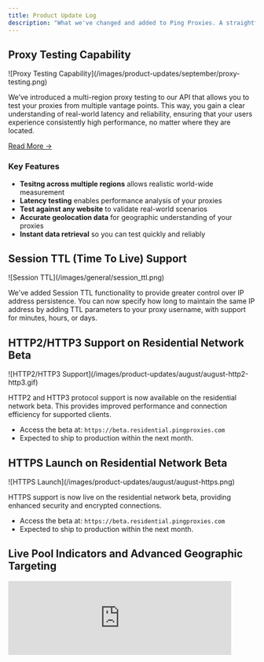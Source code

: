 ```yaml
---
title: Product Update Log
description: "What we've changed and added to Ping Proxies. A straightforward timeline of our improvements."
---
```

<Update label="September 2025">

  ## Proxy Testing Capability

  <Frame>
    ![Proxy Testing Capability](/images/product-updates/september/proxy-testing.png)
  </Frame>
  
  We’ve introduced a multi-region proxy testing to our API that allows you to test your proxies from multiple vantage points. This way, you gain a clear understanding of real-world latency and reliability, ensuring that your users experience consistently high performance, no matter where they are located.

  [Read More →](https://pingproxies.com/blog/launching-our-proxy-tester-public-api)

  ### Key Features

  * **Tesitng across multiple regions** allows realistic world-wide measurement
  * **Latency testing** enables performance analysis of your proxies
  * **Test against any website** to validate real-world scenarios
  * **Accurate geolocation data** for geographic understanding of your proxies
  * **Instant data retrieval** so you can test quickly and reliably

</Update>

<Update label="August 2025">
  
## Session TTL (Time To Live) Support

<Frame>
    ![Session TTL](/images/general/session_ttl.png)
</Frame>

We've added Session TTL functionality to provide greater control over IP address persistence. You can now specify how long to maintain the same IP address by adding TTL parameters to your proxy username, with support for minutes, hours, or days.



  ## HTTP2/HTTP3 Support on Residential Network Beta
  
  <Frame>
    ![HTTP2/HTTP3 Support](/images/product-updates/august/august-http2-http3.gif)
  </Frame>
  
  HTTP2 and HTTP3 protocol support is now available on the residential network beta. This provides improved performance and connection efficiency for supported clients.
  
  * Access the beta at: `https://beta.residential.pingproxies.com`
  * Expected to ship to production within the next month.

  ## HTTPS Launch on Residential Network Beta
  
  <Frame>
    ![HTTPS Launch](/images/product-updates/august/august-https.png)
  </Frame>
  
  HTTPS support is now live on the residential network beta, providing enhanced security and encrypted connections.
  
  * Access the beta at: `https://beta.residential.pingproxies.com`
  * Expected to ship to production within the next month.

</Update>

<Update label="July 2025">

  ## Live Pool Indicators and Advanced Geographic Targeting

  <Frame>
  <iframe
    className="w-full aspect-video rounded-xl"
    width="90%"
    src="https://www.youtube.com/embed/z8SW0FW--vo"
    frameBorder="0"
    allow="accelerometer; autoplay; clipboard-write; encrypted-media; gyroscope; picture-in-picture"
    allowFullScreen
  />
  </Frame>
  
  We’ve introduced real-time pool size indicators and advanced geo-targeting to give users greater transparency and control. This update supports our commitment to network visibility, responsible usage, and more precise, data-driven decision-making.

  [Read More →](https://pingproxies.com/blog/new-residential-targeting-options)

  ### Key Features

  * **Live pool size indicators** show real-time IP availability for selected parameters  
  * **U.S. state-level targeting** allows precise geographic control across all 50 states  
  * **ZIP code targeting** enables hyper-local traffic routing for granular use cases  
  * **Node counts per configuration** let you validate availability before sending requests  
  * **Dashboard and API access** gives full control via UI or integration  

  ## Improved Automated KYC Procedure
  <Frame>
    ![Ping Proxies KYC](/images/general/kyc.png)
  </Frame>
  We've partnered with [Idenfy](https://www.idenfy.com/) to launch improved automated KYC procedures. We are committed to maintaining the highest ethical standards and ensuring our services are used responsibly. We have implemented a risk-based approach to customer verification that helps us maintain a secure and compliant network environment.

  [Read More →](/general/kyc-policy)

  ## Smartpath® Launch
    <Frame>

  <iframe
    className="w-full aspect-video rounded-xl"
    width="90%"
    src="https://www.youtube.com/embed/scluCSwhb5A"
    frameBorder="0"
    allow="accelerometer; autoplay; clipboard-write; encrypted-media; gyroscope; picture-in-picture"
    allowFullScreen
  />
  </Frame>

  We've launched **Smartpath®**—an AI-powered residential proxy optimization system that intelligently cuts bandwidth costs by 40%. The system uses artificial intelligence to automatically determine whether each request genuinely requires a residential IP, routing non-essential requests through datacenter IPs at no charge while maintaining full performance.

  [Read More →](https://pingproxies.com/blog/introducing-smartpath-ai-proxy)

  ### Key Features

  * **AI-powered optimization** that reduces bandwidth costs by up to 40%
  * **Zero setup required**—enable with a single click or API parameter
  * **Intelligent request routing** through datacenter IPs for non-essential traffic
  * **Continuous learning** from hundreds of millions of network requests daily
</Update>

<Update label="June 2025">
  ## Live Network Activity
  <Frame>
    ![Live Network Activity](/images/product-updates/june/live-log-viewer.png)
  </Frame>
  We've launched Live Network Activity—a real-time debugging interface.
  The dashboard provides real-time detailed breakdowns of every request including elapsed time, byte counts, status codes, target hostnames, and user-friendly error messages.
  [Read More ->](https://pingproxies.com/blog/live-proxy-traffic-launch)
  
  **Key Features**
  * Monitor requests in real-time with automatic updates
  * View detailed metrics for each proxy connection
  * Filter by network, proxy IP, target domain, response codes and more!
  * Get clear explanations of status codes and error conditions

  ## Residential Network Improvements in US East
  <Frame>
    ![Residential Network Improvements in US East](/images/product-updates/june/us-east-residential-improvements.png)
  </Frame>
  We've deployed major infrastructure upgrades to our US East Coast network, achieving a 61% latency reduction and 4X capacity increase to better serve the 40% of residential traffic originating from this critical region.
  
  [Read More →](https://pingproxies.com/blog/residential-network-improvements-us-east)

  **Key Improvements**

  * 61% additional latency reduction (75% total improvement from baseline)
  * 4X server capacity expansion in the region
  * New Points of Presence (PoPs) added to bare-metal infrastructure
  * Enhanced failover and redundancy capabilities
  * Improved performance stability during peak usage periods
  * Increased reliability for high-volume traffic handling
  
</Update>

<Update label="May 2025">
  ## Network Observability Panel
  <Frame>
    ![Ping Proxies Network Observability](/images/product-updates/may/network-observability-promo.png)
  </Frame>
  Our new Network Observability Panel tracks your proxy usage by hostname, proxy user and network while offering flexible filtering and visualization options.
  <Frame>
    ![Ping Proxies Network Observability Panel](/images/product-updates/may/network-observability.png)
  </Frame>
  
  [Read More →](https://pingproxies.com/blog/network-observability-panel)

  **Key Features**

  * Filter activity by hostname, proxy user, and network for any time period
  * Apply advanced filtering with operators like != and contains
  * View error rates, request counts, and bandwidth usage summaries
  * Analyze top 100 hostnames with detailed traffic statistics
  * Monitor top 100 proxy users with performance metrics
  * Examine traffic distribution across different networks
  * Track usage patterns with daily traffic graphs
  * Access hourly log summaries organized by proxy user, network, and hostname
  
  <Frame>
    ![Ping Proxies Network Filtering](/images/product-updates/may/network-observability-filtering.png)
  </Frame>

  ## Residential Generator Improvements

  We're excited to announce improvements to our residential endpoint generator on our dashboard.

  **Key Improvements**

  * Added format generation including socks5h
  * Improved searching for city, country and ASN targeting options
  * Availability labels have been added for city, country and ASN targeting options to allow customers to see whether nodes are available for particular options.

  <Frame>
    ![Ping Proxies Residential Endpoint Generator](/images/product-updates/may/residential-generator.png)
  </Frame>
</Update>

<Update label="April 2025">
  ## Dashboard API Panel Launch

  **API Key Manager**

  <Frame>
    ![API Key Management Interface](/images/product-updates/april/ping-proxies-api-key-management.png)
  </Frame>

  Create and manage API keys directly from your dashboard with just a few clicks:
  
  * Label keys for easy tracking
  * View creation dates
  * Delete keys when no longer needed
  * Create multiple keys for different applications or team members

  **API Analytics**

  <Frame>
    ![API Analytics Graph](/images/product-updates/april/ping-proxies-api-graph.png)
  </Frame>

  Monitor your API usage with our new analytics dashboard:
  
  * Track all API calls including endpoints, response codes, and timestamps
  * View request volume over time
  * Access complete details for every API call
  * Easily monitor performance and troubleshoot integration issues

  ## Ping Proxies REST API Launch

  We're excited to announce the general availability of our fully-featured Ping Proxies REST API, enabling programmatic access to our platform and proxy networks.

  **Major capabilities**

  * Comprehensive proxy search with filtering by country, ASN, subnet, and more
  * Residential proxy generation (sticky or rotating) tied to any proxy user
  * Complete proxy user management (create, edit, delete, rotate passwords)
  * Real-time analytics for detailed traffic usage across all networks
  * Object metadata for attaching key-value pairs to resources
  * Programmatic purchasing with complete checkout flow
  * Powerful search operators for precise resource queries

  **API management features**

  * Simple API key creation and management from your dashboard
  * Detailed request logs and usage statistics
  * Multi-language support (Python, JavaScript/TypeScript, PHP, Go, Java)
  * Developer-friendly documentation with OpenAPI specification
  * Try It buttons for testing against sandbox environment
  * Structured error definitions and request IDs for easy troubleshooting

  <Frame>
    ![Ping Proxies API Release](/images/product-updates/april/ping-proxies-api-release.webp)
  </Frame>
</Update>
